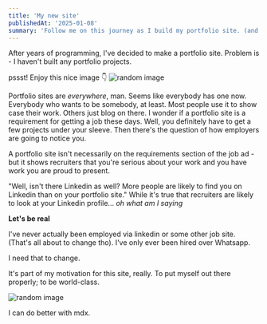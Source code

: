 ```yaml
---
title: 'My new site'
publishedAt: '2025-01-08'
summary: 'Follow me on this journey as I build my portfolio site. (and some portfolio projects lol)'
---
```


After years of programming, I've decided to make a portfolio site.
Problem is - I haven't built any portfolio projects.

pssst! Enjoy this nice image 👇
<img alt='random image' src="/images/douglas-schneiders.jpg" />

Portfolio sites are _everywhere_, man. Seems like everybody has one now. Everybody who wants to be somebody, at least.
Most people use it to show case their work. Others just blog on there. I wonder if a portfolio site is a requirement for getting a job these days.
Well, you definitely have to get a few projects under your sleeve. Then there's the question of how employers are going to notice you.

A portfolio site isn't necessarily on the requirements section of the job ad - but it shows recruiters that you're serious about your work and you have work you are proud to present.

"Well, isn't there Linkedin as well? More people are likely to find you on Linkedin than on your portfolio site."
While it's true that recruiters are likely to look at your Linkedin profile... _oh what am I saying_

**Let's be real**

I've never actually been employed via linkedin or some other job site. (That's all about to change tho). I've only ever been hired over Whatsapp.

I need that to change.

It's part of my motivation for this site, really. To put myself out there properly; to be world-class.

<img alt='random image' src="/images/jordan-whitfield.jpg" />

I can do better with mdx.